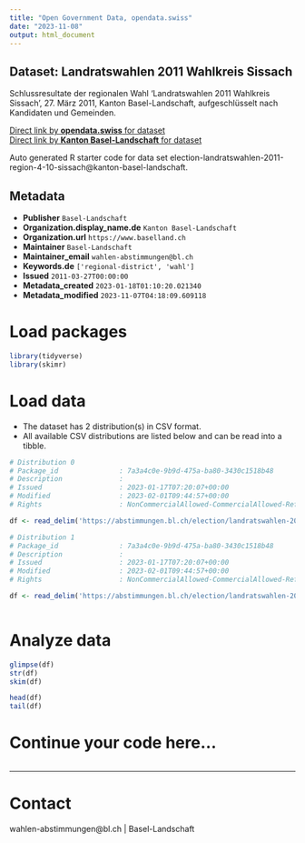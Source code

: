 ```yaml
---
title: "Open Government Data, opendata.swiss"
date: "2023-11-08"
output: html_document
---
```


## Dataset: Landratswahlen 2011 Wahlkreis Sissach

Schlussresultate der regionalen Wahl 'Landratswahlen 2011 Wahlkreis Sissach', 27. März 2011, Kanton Basel-Landschaft, aufgeschlüsselt nach Kandidaten und Gemeinden.

[Direct link by **opendata.swiss** for dataset](https://opendata.swiss/de/dataset/landratswahlen-2011-wahlkreis-sissach)<br>
[Direct link by **Kanton Basel-Landschaft** for dataset](https://abstimmungen.bl.ch/election/landratswahlen-2011-region-4-10-sissach/data)

Auto generated R starter code for data set election-landratswahlen-2011-region-4-10-sissach@kanton-basel-landschaft.

## Metadata

- **Publisher** `Basel-Landschaft`
- **Organization.display_name.de** `Kanton Basel-Landschaft`
- **Organization.url** `https://www.baselland.ch`
- **Maintainer** `Basel-Landschaft`
- **Maintainer_email** `wahlen-abstimmungen@bl.ch`
- **Keywords.de** `['regional-district', 'wahl']`
- **Issued** `2011-03-27T00:00:00`
- **Metadata_created** `2023-01-18T01:10:20.021340`
- **Metadata_modified** `2023-11-07T04:18:09.609118`


# Load packages

```r

library(tidyverse)
library(skimr)

```

# Load data

-   The dataset has 2 distribution(s) in CSV format.
-   All available CSV distributions are listed below and can be read into a tibble.

```r

# Distribution 0
# Package_id               : 7a3a4c0e-9b9d-475a-ba80-3430c1518b48
# Description              : 
# Issued                   : 2023-01-17T07:20:07+00:00
# Modified                 : 2023-02-01T09:44:57+00:00
# Rights                   : NonCommercialAllowed-CommercialAllowed-ReferenceRequired

df <- read_delim('https://abstimmungen.bl.ch/election/landratswahlen-2011-region-4-10-sissach/data-parties-csv')

# Distribution 1
# Package_id               : 7a3a4c0e-9b9d-475a-ba80-3430c1518b48
# Description              : 
# Issued                   : 2023-01-17T07:20:07+00:00
# Modified                 : 2023-02-01T09:44:57+00:00
# Rights                   : NonCommercialAllowed-CommercialAllowed-ReferenceRequired

df <- read_delim('https://abstimmungen.bl.ch/election/landratswahlen-2011-region-4-10-sissach/data-csv')



```

# Analyze data

```r

glimpse(df)
str(df)
skim(df)

head(df)
tail(df)

```

# Continue your code here...

```r

```

------------------------------------------------------------------------

# Contact

wahlen-abstimmungen@bl.ch | Basel-Landschaft
